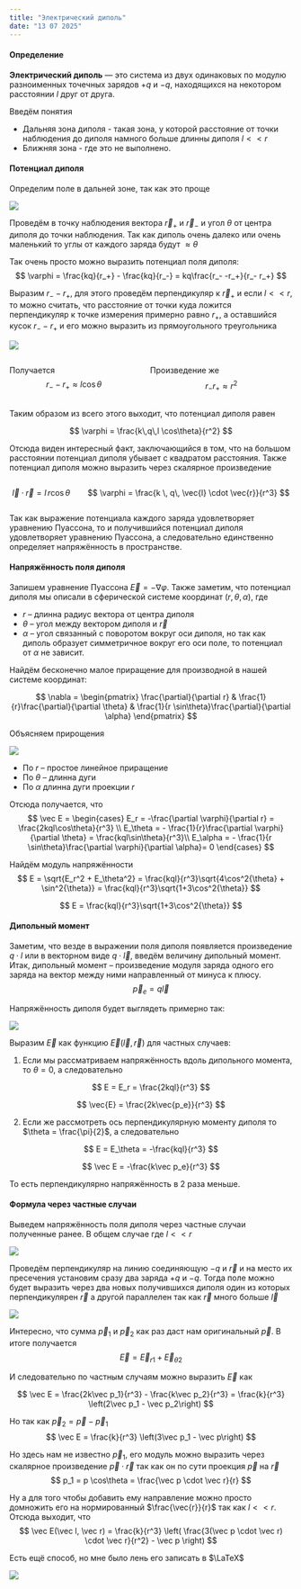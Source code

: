 ```yaml
---
title: "Электрический диполь"
date: "13 07 2025"
---
```


#### Определение
**Электрический диполь** — это система из двух одинаковых по модулю разноименных точечных зарядов $+q$ и $-q$, находящихся на некотором расстоянии $l$ друг от друга.

Введём понятия

- Дальняя зона диполя - такая зона, у которой расстояние от точки наблюдения до диполя намного больше длинны диполя $l << r$
- Ближняя зона - где это не выполнено.

#### Потенциал диполя

Определим поле в дальней зоне, так как это проще

![](P6_ElectricDipole/1.png){fig-align="center"}

Проведём в точку наблюдения вектора $\vec{r}_+$ и $\vec{r}_-$ и угол $\theta$ от центра диполя до точки наблюдения. Так как диполь очень далеко или очень маленький то углы от каждого заряда будут $\approx \theta$

Так очень просто можно выразить потенциал поля диполя:
$$
\varphi = \frac{kq}{r_+} - \frac{kq}{r_-} = kq\frac{r_- -r_+}{r_- r_+}
$$

Выразим $r_- - r_+$, для этого проведём перпендикуляр к $\vec{r}_+$ и если $l << r$, то можно считать, что расстояние от точки куда ложится перпендикуляр к точке измерения примерно равно $r_+$, а оставшийся кусок $r_- - r_+$ и его можно выразить из прямоугольного треугольника

![](P6_ElectricDipole/2.png){fig-align="center"}

::: {.columns}
::: {.column}
Получается
$$
r_- - r_+ \approx l \cos\theta
$$
:::
::: {.column}
Произведение же
$$
r_- r_+ \approx r^2
$$
:::
:::

Таким образом из всего этого выходит, что потенциал диполя равен

$$
\varphi = \frac{k\,q\,l \cos\theta}{r^2}
$$

Отсюда виден интересный факт, заключающийся в том, что на большом расстоянии потенциал диполя убывает с квадратом расстояния. Также потенциал диполя можно выразить через скалярное произведение

::: {.columns}
::: {.column}
$$
\vec{l} \cdot \vec{r} = l \, r \cos\theta
$$
:::
::: {.column}
$$
\varphi = \frac{k \, q\, \vec{l} \cdot \vec{r}}{r^3}
$$
:::
:::

Так как выражение потенциала каждого заряда удовлетворяет уравнению Пуассона, то и получившийся потенциал диполя удовлетворяет уравнению Пуассона, а следовательно единственно определяет напряжённость в пространстве.

#### Напряжённость поля диполя

Запишем уравнение Пуассона $\vec{E} = -\nabla \varphi$. Также заметим, что потенциал диполя мы описали в сферической системе координат $(r, \theta, \alpha)$, где

- $r$ -- длинна радиус вектора от центра диполя
- $\theta$ -- угол между вектором диполя и $\vec{r}$
- $\alpha$ -- угол связанный с поворотом вокруг оси диполя, но так как диполь образует симметричное вокруг его оси поле, то потенциал от $\alpha$ не зависит.

Найдём бесконечно малое приращение для производной в нашей системе координат:

$$
\nabla = 
\begin{pmatrix}
\frac{\partial}{\partial r} & \frac{1}{r}\frac{\partial}{\partial \theta} &
\frac{1}{r \sin\theta}\frac{\partial}{\partial \alpha}
\end{pmatrix}
$$

Объясняем прирощения

![](P6_ElectricDipole/3.png){fig-align="center"}

- По $r$ -- простое линейное приращение
- По $\theta$ -- длинна дуги
- По $\alpha$ длинна дуги проекции $r$

Отсюда получается, что
$$
\vec E = 
\begin{cases}
E_r = -\frac{\partial \varphi}{\partial r} = \frac{2kql\cos\theta}{r^3} \\
E_\theta = - \frac{1}{r}\frac{\partial \varphi}{\partial \theta} = \frac{kql\sin\theta}{r^3}\\
E_\alpha = - \frac{1}{r \sin\theta}\frac{\partial \varphi}{\partial \alpha}= 0
\end{cases}
$$

Найдём модуль напряжённости
$$
E = \sqrt{E_r^2 + E_\theta^2} = \frac{kql}{r^3}\sqrt{4\cos^2{\theta} + \sin^2{\theta}} = \frac{kql}{r^3}\sqrt{1+3\cos^2{\theta}}
$$

$$
E = \frac{kql}{r^3}\sqrt{1+3\cos^2{\theta}}
$$

#### Дипольный момент

Заметим, что везде в выражении поля диполя появляется произведение $q\cdot l$ или в векторном виде $q\cdot \vec l$, введём величину дипольный момент. Итак, дипольный момент -- произведение модуля заряда одного его заряда на вектор между ними направленный от минуса к плюсу.
$$
\vec{p}_e = q \vec l
$$

Напряжённость диполя будет выглядеть примерно так:

![](P6_ElectricDipole/4.png){fig-align="center"}

Выразим $\vec E$ как функцию $\vec E(\vec l, \vec r)$ для частных случаев:

1. Если мы рассматриваем напряжённость вдоль дипольного момента, то $\theta = 0$, а следовательно 

::: {layout-ncol="2"}
$$
E = E_r = \frac{2kql}{r^3}
$$

$$
\vec{E} = \frac{2k\vec{p_e}}{r^3}
$$
:::

2. Если же рассмотреть ось перпендикулярную моменту диполя то $\theta = \frac{\pi}{2}$, а следовательно

::: {layout-ncol="2"}
$$
E = E_\theta = -\frac{kql}{r^3}
$$

$$
\vec E = -\frac{k\vec p_e}{r^3}
$$
:::

То есть перпендикулярно напряжённость в 2 раза меньше.

#### Формула через частные случаи
Выведем напряжённость поля диполя через частные случаи полученные ранее. В общем случае где $l << r$

![](P6_ElectricDipole/5.png){fig-align="center"}

Проведём перпендикуляр на линию соединяющую $-q$ и $\vec{r}$ и на место их пресечения установим сразу два заряда $+q$ и $-q$. Тогда поле можно будет выразить через два новых получившихся диполя один из которых перпендикулярен $\vec{r}$ а другой параллелен так как $\vec{r}$ много больше $\vec{l}$

![](P6_ElectricDipole/6.png){fig-align="center"}

Интересно, что сумма $\vec p_1$ и $\vec p_2$ как раз даст нам оригинальный $\vec p$. В итоге получается
$$
\vec E = \vec E_{r1} + \vec E_{\theta 2}
$$

И следовательно по частным случаям можно выразить $\vec E$ как

$$
\vec E = \frac{2k\vec p_1}{r^3} - \frac{k\vec p_2}{r^3} = \frac{k}{r^3} \left(2\vec p_1 - \vec p_2\right)
$$

Но так как $\vec p_2 = \vec p - \vec p_1$
$$
\vec E = \frac{k}{r^3} \left(3\vec p_1 - \vec p\right)
$$

Но здесь нам не известно $\vec p_1$, его модуль можно выразить через скалярное произведение $\vec p \cdot \vec r$ так как он по сути проекция $\vec p$ на $\vec r$
$$
p_1 = p \cos\theta = \frac{\vec p \cdot \vec r}{r}
$$

Ну а для того чтобы добавить ему направление можно просто домножить его на нормированный $\frac{\vec{r}}{r}$ так как $l << r$. Отсюда выходит, что
$$
\vec E(\vec l, \vec r) = \frac{k}{r^3} \left( \frac{3(\vec p \cdot \vec r) \cdot \vec r}{r^2} - \vec p \right)
$$

Есть ещё способ, но мне было лень его записать в $\LaTeX$

![](P6_ElectricDipole/7.png){fig-align="center"}


